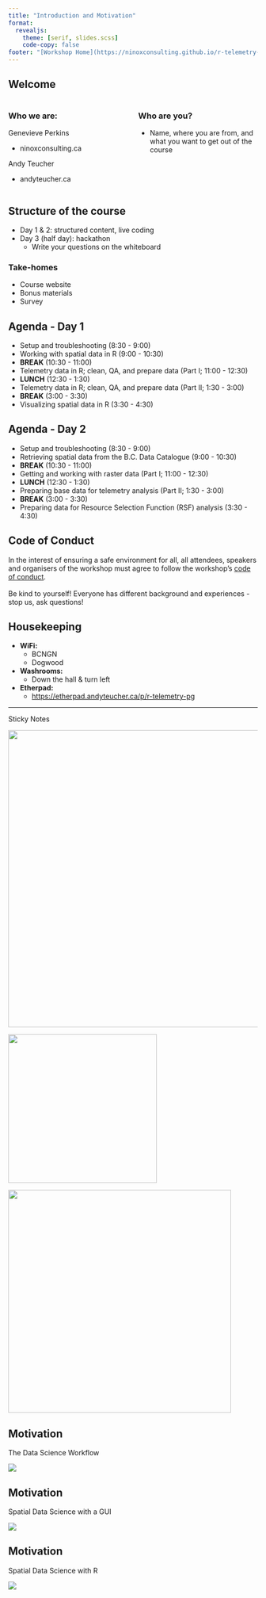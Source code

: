 ```yaml
---
title: "Introduction and Motivation"
format: 
  revealjs:
    theme: [serif, slides.scss]
    code-copy: false
footer: "[Workshop Home](https://ninoxconsulting.github.io/r-telemetry-workshop-nov-2023)"
---
```


## Welcome

:::: {.columns}

::: {.column width="50%"}
### Who we are:

Genevieve Perkins

- ninoxconsulting.ca

Andy Teucher

- andyteucher.ca
:::

::: {.column width="50%"}
### Who are you?

- Name, where you are from, and what you want to get out of the course
:::
::::

## Structure of the course

- Day 1 & 2: structured content, live coding
- Day 3 (half day): hackathon
  - Write your questions on the whiteboard

### Take-homes

- Course website
- Bonus materials
- Survey



## Agenda - Day 1

::: { .smaller }

- Setup and troubleshooting (8:30 - 9:00)
- Working with spatial data in R (9:00 - 10:30)
- **BREAK** (10:30 - 11:00)
- Telemetry data in R; clean, QA, and prepare data (Part I; 11:00 - 12:30)
- **LUNCH** (12:30 - 1:30)
- Telemetry data in R; clean, QA, and prepare data (Part II; 1:30 - 3:00)
- **BREAK** (3:00 - 3:30)
- Visualizing spatial data in R (3:30 - 4:30)

:::

## Agenda - Day 2

::: { .smaller }

- Setup and troubleshooting (8:30 - 9:00)
- Retrieving spatial data from the B.C. Data Catalogue (9:00 - 10:30)
- **BREAK** (10:30 - 11:00)
- Getting and working with raster data (Part I; 11:00 - 12:30)
- **LUNCH** (12:30 - 1:30)
- Preparing  base data for telemetry analysis (Part II; 1:30 - 3:00)
- **BREAK** (3:00 - 3:30)
- Preparing data for Resource Selection Function (RSF) analysis (3:30 - 4:30)

:::

## Code of Conduct

In the interest of ensuring a safe environment for all, all attendees, 
speakers and organisers of the workshop must agree to follow the workshop's [code of conduct](https://github.com/ninoxconsulting/r-telemetry-workshop-nov-2023/blob/main/CODE_OF_CONDUCT.md).
<br>
<br>
Be kind to yourself! Everyone has different background and experiences - stop us,
ask questions!

## Housekeeping

* **WiFi:**
    - BCNGN
    - Dogwood

* **Washrooms:**
    - Down the hall & turn left

* **Etherpad:**  
    - <https://etherpad.andyteucher.ca/p/r-telemetry-pg>

---

[Sticky Notes]{.larger .absolute top=100 left=50}

![](images/sticky-notes.png){.absolute top=0 left=450 width="600"}

![](images/computer-sticky-1.png){.absolute bottom=0 left=0 width="300"}

![](images/computer-sticky-2.png){.absolute bottom=0 left=350 width="450"}

## Motivation

The Data Science Workflow

![](images/data-science-cycle.png){.middle}

## Motivation

Spatial Data Science with a GUI

![](images/full-cycle.png){fig-align=center}

## Motivation

Spatial Data Science with R

![](images/R-flow.png){fig-align=center}
